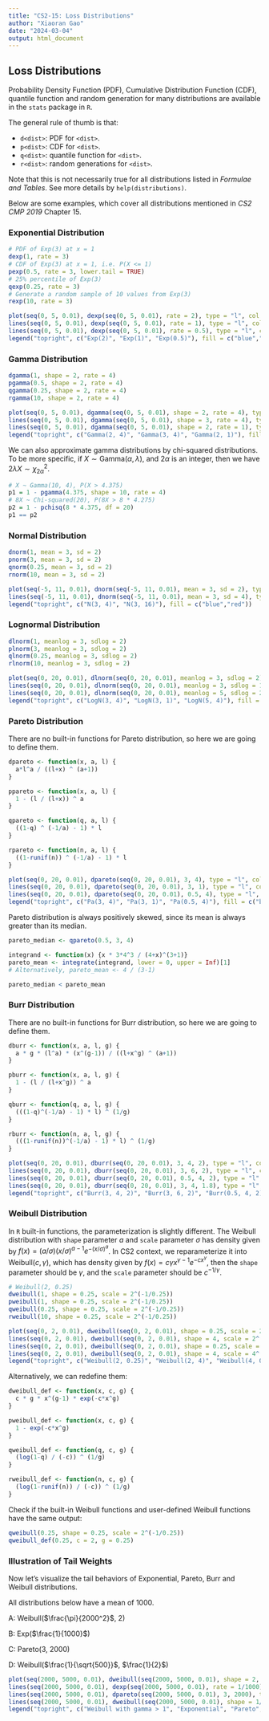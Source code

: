 ```yaml
---
title: "CS2-15: Loss Distributions"
author: "Xiaoran Gao"
date: "2024-03-04"
output: html_document
---
```


## Loss Distributions

Probability Density Function (PDF), Cumulative Distribution Function (CDF), quantile function and random generation for many distributions are available in the `stats` package in `R`.

The general rule of thumb is that:

- `d<dist>`: PDF for `<dist>`.
- `p<dist>`: CDF for `<dist>`.
- `q<dist>`: quantile function for `<dist>`.
- `r<dist>`: random generations for `<dist>`.

Note that this is not necessarily true for all distributions listed in *Formulae and Tables*. See more details by `help(distributions)`.

Below are some examples, which cover all distributions mentioned in *CS2 CMP 2019* Chapter 15.

### Exponential Distribution

```r
# PDF of Exp(3) at x = 1
dexp(1, rate = 3)
# CDF of Exp(3) at x = 1, i.e. P(X <= 1)
pexp(0.5, rate = 3, lower.tail = TRUE)
# 25% percentile of Exp(3)
qexp(0.25, rate = 3)
# Generate a random sample of 10 values from Exp(3)
rexp(10, rate = 3)
```

```r
plot(seq(0, 5, 0.01), dexp(seq(0, 5, 0.01), rate = 2), type = "l", col = "blue", xlab = "x", ylab = "y", main = "Exponential Distribution")
lines(seq(0, 5, 0.01), dexp(seq(0, 5, 0.01), rate = 1), type = "l", col = "red")
lines(seq(0, 5, 0.01), dexp(seq(0, 5, 0.01), rate = 0.5), type = "l", col = "orange")
legend("topright", c("Exp(2)", "Exp(1)", "Exp(0.5)"), fill = c("blue","red", "orange"))
```

### Gamma Distribution

```r
dgamma(1, shape = 2, rate = 4)
pgamma(0.5, shape = 2, rate = 4)
qgamma(0.25, shape = 2, rate = 4)
rgamma(10, shape = 2, rate = 4)
```

```r
plot(seq(0, 5, 0.01), dgamma(seq(0, 5, 0.01), shape = 2, rate = 4), type = "l", col = "blue", xlab = "x", ylab = "y", main = "Gamma Distribution")
lines(seq(0, 5, 0.01), dgamma(seq(0, 5, 0.01), shape = 3, rate = 4), type = "l", col = "red")
lines(seq(0, 5, 0.01), dgamma(seq(0, 5, 0.01), shape = 2, rate = 1), type = "l", col = "orange")
legend("topright", c("Gamma(2, 4)", "Gamma(3, 4)", "Gamma(2, 1)"), fill = c("blue","red", "orange"))
```

We can also approximate gamma distributions by chi-squared distributions. To be more specific, if $X \sim \text{Gamma}(\alpha, \lambda)$, and $2 \alpha$ is an integer, then we have $2 \lambda X \sim \chi^2_{2 \alpha}$.

```r
# X ~ Gamma(10, 4), P(X > 4.375)
p1 = 1 - pgamma(4.375, shape = 10, rate = 4)
# 8X ~ Chi-squared(20), P(8X > 8 * 4.275)
p2 = 1 - pchisq(8 * 4.375, df = 20)
p1 == p2
```

### Normal Distribution

```r
dnorm(1, mean = 3, sd = 2)
pnorm(3, mean = 3, sd = 2)
qnorm(0.25, mean = 3, sd = 2)
rnorm(10, mean = 3, sd = 2)
```

```r
plot(seq(-5, 11, 0.01), dnorm(seq(-5, 11, 0.01), mean = 3, sd = 2), type = "l", col = "blue", xlab = "x", ylab = "y", main = "Normal Distribution")
lines(seq(-5, 11, 0.01), dnorm(seq(-5, 11, 0.01), mean = 3, sd = 4), type = "l", col = "red")
legend("topright", c("N(3, 4)", "N(3, 16)"), fill = c("blue","red"))
```

### Lognormal Distribution

```r
dlnorm(1, meanlog = 3, sdlog = 2)
plnorm(3, meanlog = 3, sdlog = 2)
qlnorm(0.25, meanlog = 3, sdlog = 2)
rlnorm(10, meanlog = 3, sdlog = 2)
```

```r
plot(seq(0, 20, 0.01), dlnorm(seq(0, 20, 0.01), meanlog = 3, sdlog = 2), type = "l", col = "blue", xlab = "x", ylab = "y", main = "Lognormal Distribution")
lines(seq(0, 20, 0.01), dlnorm(seq(0, 20, 0.01), meanlog = 3, sdlog = 1), type = "l", col = "red")
lines(seq(0, 20, 0.01), dlnorm(seq(0, 20, 0.01), meanlog = 5, sdlog = 2), type = "l", col = "orange")
legend("topright", c("LogN(3, 4)", "LogN(3, 1)", "LogN(5, 4)"), fill = c("blue","red", "orange"))
```

### Pareto Distribution

There are no built-in functions for Pareto distribution, so here we are going to define them.

```r
dpareto <- function(x, a, l) {
  a*l^a / ((l+x) ^ (a+1))
}

ppareto <- function(x, a, l) {
  1 - (l / (l+x)) ^ a
}

qpareto <- function(q, a, l) {
  ((1-q) ^ (-1/a) - 1) * l
}

rpareto <- function(n, a, l) {
  ((1-runif(n)) ^ (-1/a) - 1) * l
}
```

```r
plot(seq(0, 20, 0.01), dpareto(seq(0, 20, 0.01), 3, 4), type = "l", col = "blue", xlab = "x", ylab = "y", main = "Pareto Distribution")
lines(seq(0, 20, 0.01), dpareto(seq(0, 20, 0.01), 3, 1), type = "l", col = "red")
lines(seq(0, 20, 0.01), dpareto(seq(0, 20, 0.01), 0.5, 4), type = "l", col = "orange")
legend("topright", c("Pa(3, 4)", "Pa(3, 1)", "Pa(0.5, 4)"), fill = c("blue","red", "orange"))
```

Pareto distribution is always positively skewed, since its mean is always greater than its median.

```r
pareto_median <- qpareto(0.5, 3, 4)

integrand <- function(x) {x * 3*4^3 / (4+x)^(3+1)}
pareto_mean <- integrate(integrand, lower = 0, upper = Inf)[1]
# Alternatively, pareto_mean <- 4 / (3-1)

pareto_median < pareto_mean
```

### Burr Distribution

There are no built-in functions for Burr distribution, so here we are going to define them.

```r
dburr <- function(x, a, l, g) {
  a * g * (l^a) * (x^(g-1)) / ((l+x^g) ^ (a+1))
}

pburr <- function(x, a, l, g) {
  1 - (l / (l+x^g)) ^ a
}

qburr <- function(q, a, l, g) {
  (((1-q)^(-1/a) - 1) * l) ^ (1/g)
}

rburr <- function(n, a, l, g) {
  (((1-runif(n))^(-1/a) - 1) * l) ^ (1/g)
}
```

```r
plot(seq(0, 20, 0.01), dburr(seq(0, 20, 0.01), 3, 4, 2), type = "l", col = "blue", xlab = "x", ylab = "y", main = "Burr Distribution")
lines(seq(0, 20, 0.01), dburr(seq(0, 20, 0.01), 3, 6, 2), type = "l", col = "red")
lines(seq(0, 20, 0.01), dburr(seq(0, 20, 0.01), 0.5, 4, 2), type = "l", col = "orange")
lines(seq(0, 20, 0.01), dburr(seq(0, 20, 0.01), 3, 4, 1.8), type = "l", col = "darkgreen")
legend("topright", c("Burr(3, 4, 2)", "Burr(3, 6, 2)", "Burr(0.5, 4, 2)", "Burr(3, 4, 1.8)"), fill = c("blue","red", "orange", "darkgreen"))
```

### Weibull Distribution

In `R` built-in functions, the parameterization is slightly different. The Weibull distribution with `shape` parameter $a$ and `scale` parameter $\sigma$ has density given by $f(x) = (a/\sigma) {(x/\sigma)}^{a-1} e^{-{(x/\sigma)}^{a}}$. In CS2 context, we reparameterize it into $\text{Weibull}(c, \gamma)$, which has density given by $f(x) = c \gamma x^{\gamma-1} e^{-cx^{\gamma}}$, then the `shape` parameter should be $\gamma$, and the `scale` parameter should be $c^{-1/\gamma}$.

```r
# Weibull(2, 0.25)
dweibull(1, shape = 0.25, scale = 2^(-1/0.25))
pweibull(1, shape = 0.25, scale = 2^(-1/0.25))
qweibull(0.25, shape = 0.25, scale = 2^(-1/0.25))
rweibull(10, shape = 0.25, scale = 2^(-1/0.25))
```

```r
plot(seq(0, 2, 0.01), dweibull(seq(0, 2, 0.01), shape = 0.25, scale = 2^(-1/0.25)), type = "l", col = "blue", xlab = "x", ylab = "y", main = "Weibull Distribution")
lines(seq(0, 2, 0.01), dweibull(seq(0, 2, 0.01), shape = 4, scale = 2^(-1/4)), type = "l", col = "red")
lines(seq(0, 2, 0.01), dweibull(seq(0, 2, 0.01), shape = 0.25, scale = 4^(-1/0.25)), type = "l", col = "orange")
lines(seq(0, 2, 0.01), dweibull(seq(0, 2, 0.01), shape = 4, scale = 4^(-1/4)), type = "l", col = "darkgreen")
legend("topright", c("Weibull(2, 0.25)", "Weibull(2, 4)", "Weibull(4, 0.25)", "Weibull(4, 4)"), fill = c("blue","red", "orange", "darkgreen"))
```

Alternatively, we can redefine them:

```r
dweibull_def <- function(x, c, g) {
  c * g * x^(g-1) * exp(-c*x^g)
}

pweibull_def <- function(x, c, g) {
  1 - exp(-c*x^g)
}

qweibull_def <- function(q, c, g) {
  (log(1-q) / (-c)) ^ (1/g)
}

rweibull_def <- function(n, c, g) {
  (log(1-runif(n)) / (-c)) ^ (1/g)
}
```

Check if the built-in Weibull functions and user-defined Weibull functions have the same output:

```r
qweibull(0.25, shape = 0.25, scale = 2^(-1/0.25))
qweibull_def(0.25, c = 2, g = 0.25)
```

### Illustration of Tail Weights

Now let's visualize the tail behaviors of Exponential, Pareto, Burr and Weibull distributions.

All distributions below have a mean of 1000.

A: Weibull($\frac{\pi}{2000^2}$, 2)

B: Exp($\frac{1}{1000}$)

C: Pareto(3, 2000)

D: Weibull($\frac{1}{\sqrt{500}}$, $\frac{1}{2}$)

```r
plot(seq(2000, 5000, 0.01), dweibull(seq(2000, 5000, 0.01), shape = 2, scale = (pi/2000^2)^(-1/2)), type = "l", col = "blue", xlab = "x", ylab = "y", main = "Tail Behaviors of Exponential, Pareto and Weibull Distributions")
lines(seq(2000, 5000, 0.01), dexp(seq(2000, 5000, 0.01), rate = 1/1000), type = "l", col = "red")
lines(seq(2000, 5000, 0.01), dpareto(seq(2000, 5000, 0.01), 3, 2000), type = "l", col = "orange")
lines(seq(2000, 5000, 0.01), dweibull(seq(2000, 5000, 0.01), shape = 1/2, scale = (1/sqrt(500))^(-2)), type = "l", col = "darkgreen")
legend("topright", c("Weibull with gamma > 1", "Exponential", "Pareto", "Weibull with 0 < gamma < 1"), fill = c("blue", "red", "orange", "darkgreen"))
```